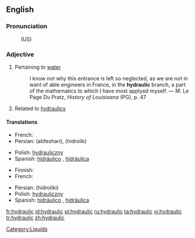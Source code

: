 ==English==

===Pronunciation===
: (US) {{SAMPA|/haI.drQ.lIk/}}

===Adjective===
{{en-adj|-}}

# Pertaining to [[water]]
#: I know not why this entrance is left so neglected, as we are not in want of able engineers in France, in the '''hydraulic''' branch, a part of the mathematics to which I have most applyed myself. &mdash; M. Le Page Du Pratz, ''History of Louisisana'' (PG), p. 47
# Related to [[hydraulics]]

====Translations====
{{trans-top|Having to do with water}}
* French: {{t+|fr|hydraulique}}
* Persian: {{fa-Arab|[[آبفشاری]]}} (abfeshari), {{fa-Arab|[[هیدرولیک]]}} (hidrolik)
{{trans-mid}}
* Polish: [[hydrauliczny]] {{m}}
* Spanish: [[hidráulico]] {{m}}, [[hidráulica]] {{f}}
{{trans-bottom}}

{{trans-top|Related to hydraulics}}
* Finnish: {{t+|fi|hydraulinen}}
* French: {{t+|fr|hydraulique}}
{{trans-mid}}
* Persian: {{fa-Arab|[[هیدرولیکی]]}} (hidroliki)
* Polish: [[hydrauliczny]] {{m}}
* Spanish: [[hidráulico]] {{m}}, [[hidráulica]] {{f}}
{{trans-bottom}}

[[Category:Liquids]]

[[fr:hydraulic]]
[[id:hydraulic]]
[[pl:hydraulic]]
[[ru:hydraulic]]
[[ta:hydraulic]]
[[vi:hydraulic]]
[[tr:hydraulic]]
[[zh:hydraulic]]